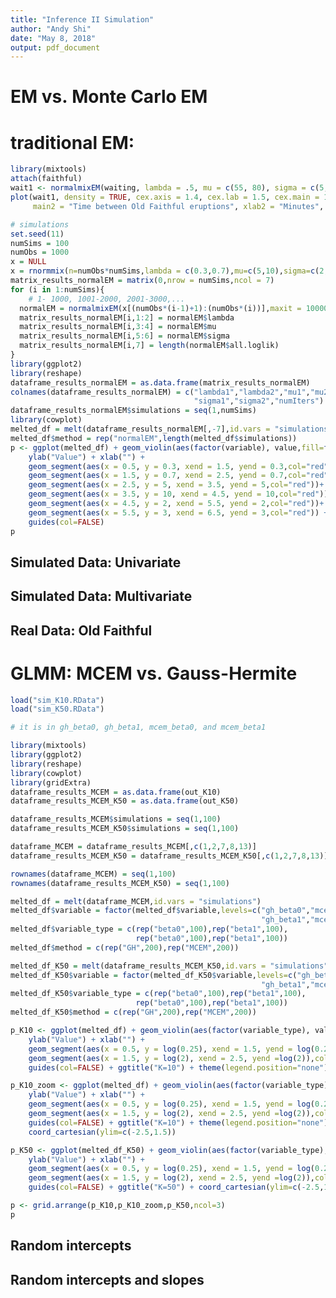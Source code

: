 ```yaml
---
title: "Inference II Simulation"
author: "Andy Shi"
date: "May 8, 2018"
output: pdf_document
---
```


# EM vs. Monte Carlo EM
# traditional EM:
```r
library(mixtools)
attach(faithful)
wait1 <- normalmixEM(waiting, lambda = .5, mu = c(55, 80), sigma = c(5,5))
plot(wait1, density = TRUE, cex.axis = 1.4, cex.lab = 1.5, cex.main = 1.5,
     main2 = "Time between Old Faithful eruptions", xlab2 = "Minutes", whichplots = 2)

# simulations
set.seed(11)
numSims = 100
numObs = 1000
x = NULL
x = rnormmix(n=numObs*numSims,lambda = c(0.3,0.7),mu=c(5,10),sigma=c(2,3)) # generate the data
matrix_results_normalEM = matrix(0,nrow = numSims,ncol = 7)
for (i in 1:numSims){
    # 1- 1000, 1001-2000, 2001-3000,...
  normalEM = normalmixEM(x[(numObs*(i-1)+1):(numObs*(i))],maxit = 10000)
  matrix_results_normalEM[i,1:2] = normalEM$lambda
  matrix_results_normalEM[i,3:4] = normalEM$mu
  matrix_results_normalEM[i,5:6] = normalEM$sigma
  matrix_results_normalEM[i,7] = length(normalEM$all.loglik)
}
library(ggplot2)
library(reshape)
dataframe_results_normalEM = as.data.frame(matrix_results_normalEM)
colnames(dataframe_results_normalEM) = c("lambda1","lambda2","mu1","mu2",
                                         "sigma1","sigma2","numIters")
dataframe_results_normalEM$simulations = seq(1,numSims)
library(cowplot)
melted_df = melt(dataframe_results_normalEM[,-7],id.vars = "simulations")
melted_df$method = rep("normalEM",length(melted_df$simulations))
p <- ggplot(melted_df) + geom_violin(aes(factor(variable), value,fill=factor(method))) +
    ylab("Value") + xlab("") +
    geom_segment(aes(x = 0.5, y = 0.3, xend = 1.5, yend = 0.3,col="red")) +
    geom_segment(aes(x = 1.5, y = 0.7, xend = 2.5, yend = 0.7,col="red"))+
    geom_segment(aes(x = 2.5, y = 5, xend = 3.5, yend = 5,col="red"))+
    geom_segment(aes(x = 3.5, y = 10, xend = 4.5, yend = 10,col="red"))+
    geom_segment(aes(x = 4.5, y = 2, xend = 5.5, yend = 2,col="red"))+
    geom_segment(aes(x = 5.5, y = 3, xend = 6.5, yend = 3,col="red")) + 
    guides(col=FALSE)
p

```


## Simulated Data: Univariate

## Simulated Data: Multivariate 

## Real Data: Old Faithful

# GLMM: MCEM vs. Gauss-Hermite

```r
load("sim_K10.RData")
load("sim_K50.RData")

# it is in gh_beta0, gh_beta1, mcem_beta0, and mcem_beta1

library(mixtools)
library(ggplot2)
library(reshape)
library(cowplot)
library(gridExtra)
dataframe_results_MCEM = as.data.frame(out_K10)
dataframe_results_MCEM_K50 = as.data.frame(out_K50)

dataframe_results_MCEM$simulations = seq(1,100)
dataframe_results_MCEM_K50$simulations = seq(1,100)

dataframe_MCEM = dataframe_results_MCEM[,c(1,2,7,8,13)]
dataframe_results_MCEM_K50 = dataframe_results_MCEM_K50[,c(1,2,7,8,13)]

rownames(dataframe_MCEM) = seq(1,100)
rownames(dataframe_results_MCEM_K50) = seq(1,100)

melted_df = melt(dataframe_MCEM,id.vars = "simulations")
melted_df$variable = factor(melted_df$variable,levels=c("gh_beta0","mcem_beta0",
                                                        "gh_beta1","mcem_beta1"))
melted_df$variable_type = c(rep("beta0",100),rep("beta1",100),
                            rep("beta0",100),rep("beta1",100))
melted_df$method = c(rep("GH",200),rep("MCEM",200))

melted_df_K50 = melt(dataframe_results_MCEM_K50,id.vars = "simulations")
melted_df_K50$variable = factor(melted_df_K50$variable,levels=c("gh_beta0","mcem_beta0",
                                                        "gh_beta1","mcem_beta1"))
melted_df_K50$variable_type = c(rep("beta0",100),rep("beta1",100),
                            rep("beta0",100),rep("beta1",100))
melted_df_K50$method = c(rep("GH",200),rep("MCEM",200))

p_K10 <- ggplot(melted_df) + geom_violin(aes(factor(variable_type), value, fill=factor(method))) +
    ylab("Value") + xlab("") +
    geom_segment(aes(x = 0.5, y = log(0.25), xend = 1.5, yend = log(0.25)),col="navy") +
    geom_segment(aes(x = 1.5, y = log(2), xend = 2.5, yend =log(2)),col="navy")+
    guides(col=FALSE) + ggtitle("K=10") + theme(legend.position="none")

p_K10_zoom <- ggplot(melted_df) + geom_violin(aes(factor(variable_type), value, fill=factor(method))) +
    ylab("Value") + xlab("") +
    geom_segment(aes(x = 0.5, y = log(0.25), xend = 1.5, yend = log(0.25)),col="navy") +
    geom_segment(aes(x = 1.5, y = log(2), xend = 2.5, yend =log(2)),col="navy")+
    guides(col=FALSE) + ggtitle("K=10") + theme(legend.position="none") +
    coord_cartesian(ylim=c(-2.5,1.5))

p_K50 <- ggplot(melted_df_K50) + geom_violin(aes(factor(variable_type), value, fill=factor(method))) +
    ylab("Value") + xlab("") +
    geom_segment(aes(x = 0.5, y = log(0.25), xend = 1.5, yend = log(0.25)),col="navy") +
    geom_segment(aes(x = 1.5, y = log(2), xend = 2.5, yend =log(2)),col="navy")+
    guides(col=FALSE) + ggtitle("K=50") + coord_cartesian(ylim=c(-2.5,1.5))

p <- grid.arrange(p_K10,p_K10_zoom,p_K50,ncol=3)
p

```

## Random intercepts

## Random intercepts and slopes
